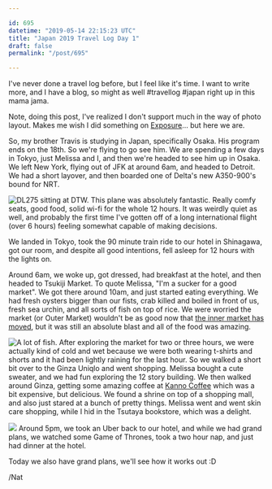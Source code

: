 ```yaml
---

id: 695
datetime: "2019-05-14 22:15:23 UTC"
title: "Japan 2019 Travel Log Day 1"
draft: false
permalink: "/post/695"

---
```


I've never done a travel log before, but I feel like it's time. I want to write more, and I have a blog, so might as well #travellog #japan right up in this mama jama. 

Note, doing this post, I've realized I don't support much in the way of photo layout. Makes me wish I did something on [Exposure](https://exposure.co/)... but here we are. 

So, my brother Travis is studying in Japan, specifically Osaka. His program ends on the 18th. So we're flying to go see him. We are spending a few days in Tokyo, just Melissa and I, and then we're headed to see him up in Osaka. We left New York, flying out of JFK at around 6am, and headed to Detroit. We had a short layover, and then boarded one of Delta's new A350-900's bound for NRT. 

![DL275 sitting at DTW.](https://storage.googleapis.com/icco-cloud/photos/2019/14991651-fb45-48c7-aef2-a2d570eb854c.jpg)
This plane was absolutely fantastic. Really comfy seats, good food, solid wi-fi for the whole 12 hours. It was weirdly quiet as well, and probably the first time I've gotten off of a long international flight \(over 6 hours\) feeling somewhat capable of making decisions.

We landed in Tokyo, took the 90 minute train ride to our hotel in Shinagawa, got our room, and despite all good intentions, fell asleep for 12 hours with the lights on.

Around 6am, we woke up, got dressed, had breakfast at the hotel, and then headed to Tsukiji Market. To quote Melissa, "I'm a sucker for a good market". We got there around 10am, and just started eating everything. We had fresh oysters bigger than our fists, crab killed and boiled in front of us, fresh sea urchin, and all sorts of fish on top of rice. We were worried the market \(or Outer Market\) wouldn't be as good now that [the inner market has moved](https://jw-webmagazine.com/tsukiji-fish-market-is-finally-moving-in-2018-4492bd26a0e4), but it was still an absolute blast and all of the food was amazing.


![A lot of fish.](https://storage.googleapis.com/icco-cloud/photos/2019/40500381-2815-4e6d-8a73-b2d119b6de0a.png)
After exploring the market for two or three hours, we were actually kind of cold and wet because we were both wearing t-shirts and shorts and it had been lightly raining for the last hour. So we walked a short bit over to the Ginza Uniqlo and went shopping. Melissa bought a cute sweater, and we had fun exploring the 12 story building. We then walked around Ginza, getting some amazing coffee at [Kanno Coffee](https://www.kannocoffee.com/cafe/) which was a bit expensive, but delicious. We found a shrine on top of a shopping mall, and also just stared at a bunch of pretty things. Melissa went and went skin care shopping, while I hid in the Tsutaya bookstore, which was a delight.

![](https://storage.googleapis.com/icco-cloud/photos/2019/29f45df9-ea19-4064-9422-91c3a00e9edb.jpg)
Around 5pm, we took an Uber back to our hotel, and while we had grand plans, we watched some Game of Thrones, took a two hour nap, and just had dinner at the hotel.

Today we also have grand plans, we'll see how it works out :D

/Nat
